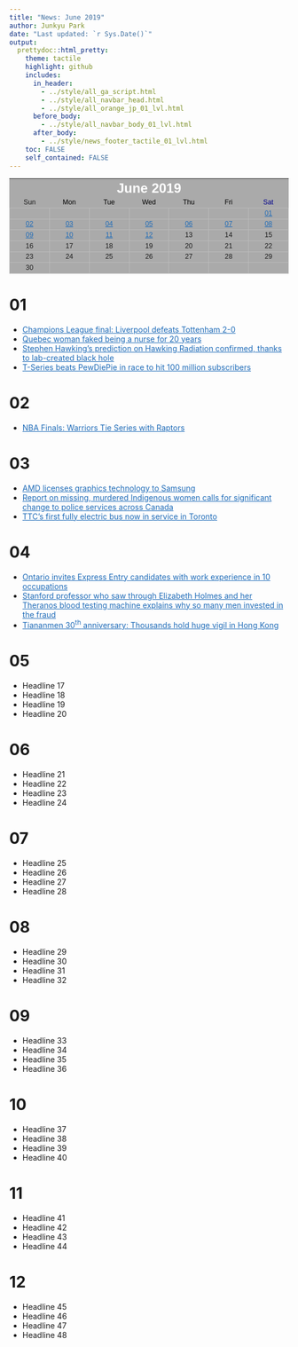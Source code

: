 ```yaml
---
title: "News: June 2019"
author: Junkyu Park
date: "Last updated: `r Sys.Date()`"
output: 
  prettydoc::html_pretty:
    theme: tactile
    highlight: github
    includes:
      in_header: 
        - ../style/all_ga_script.html
        - ../style/all_navbar_head.html
        - ../style/all_orange_jp_01_lvl.html
      before_body:
        - ../style/all_navbar_body_01_lvl.html
      after_body:
        - ../style/news_footer_tactile_01_lvl.html
    toc: FALSE
    self_contained: FALSE
---
```



<!--html_preserve-->
<div class="news_center" style="
    display: block;
    text-align: -webkit-center;
    line-height: 1.6;
    font-family: sans-serif;
    font-size: .875em;
">

<table class="news_table" style="
    display: table;
    font-size: 100%;
    margin: 1em 0;
    background-color: #AAA;
    border: 1px solid #AAA;
    border-collapse: collapse;
    color: black;
    width: 100%;
    table-layout: fixed;
">

<tbody>

<tr>
<th class="table_title"colspan="7" style="text-align: center; text-shadow: none;"><a class="fas fa-angle-left" style="color: rgba(0, 0, 0, 0); font-size: 18pt;"></a>&nbsp;&nbsp;&nbsp;&nbsp;&nbsp; <a style="font-size: 18pt; color: #FFF;">June 2019</a> &nbsp;&nbsp;&nbsp;&nbsp;&nbsp;<a class="fas fa-angle-right" title="2019-07" href="2019-07.html" style="color: #1E6BB8; font-size: 18pt;"></a></th>
</tr>

<tr>
<td style="text-align: center;"><a>Sun</a></td>
<td style="text-align: center;"><a style="color: black;">Mon</a></td>
<td style="text-align: center;"><a style="color: black;">Tue</a></td>
<td style="text-align: center;"><a style="color: black;">Wed</a></td>
<td style="text-align: center;"><a style="color: black;">Thu</a></td>
<td style="text-align: center;"><a style="color: black;">Fri</a></td>
<td style="text-align: center;"><a style="color: darkblue;">Sat</a></td>
</tr>

<tr>
<td style="text-align: center; border: 1px solid #BBB;"><a> </a></td>
<td style="text-align: center; border: 1px solid #BBB;"><a> </a></td>
<td style="text-align: center; border: 1px solid #BBB;"><a> </a></td>
<td style="text-align: center; border: 1px solid #BBB;"><a> </a></td>
<td style="text-align: center; border: 1px solid #BBB;"><a> </a></td>
<td style="text-align: center; border: 1px solid #BBB;"><a> </a></td>
<td style="text-align: center; border: 1px solid #BBB;"><a href="#section" style="color: #1E6BB8;">01</a></td>
</tr>

<tr>
<td style="text-align: center; border: 1px solid #BBB;"><a href="#section-1" style="color: #1E6BB8;">02</a></td>
<td style="text-align: center; border: 1px solid #BBB;"><a href="#section-2" style="color: #1E6BB8;">03</a></td>
<td style="text-align: center; border: 1px solid #BBB;"><a href="#section-3" style="color: #1E6BB8;">04</a></td>
<td style="text-align: center; border: 1px solid #BBB;"><a href="#section-4" style="color: #1E6BB8;">05</a></td>
<td style="text-align: center; border: 1px solid #BBB;"><a href="#section-5" style="color: #1E6BB8;">06</a></td>
<td style="text-align: center; border: 1px solid #BBB;"><a href="#section-6" style="color: #1E6BB8;">07</a></td>
<td style="text-align: center; border: 1px solid #BBB;"><a href="#section-7" style="color: #1E6BB8;">08</a></td>
</tr>

<tr>
<td style="text-align: center; border: 1px solid #BBB;"><a href="#section-8" style="color: #1E6BB8;">09</a></td>
<td style="text-align: center; border: 1px solid #BBB;"><a href="#section-9" style="color: #1E6BB8;">10</a></td>
<td style="text-align: center; border: 1px solid #BBB;"><a href="section-10" style="color: #1E6BB8;">11</a></td>
<td style="text-align: center; border: 1px solid #BBB;"><a href="#section-11" style="color: #1E6BB8;">12</a></td>
<td style="text-align: center; border: 1px solid #BBB;"><a>13</a></td>
<td style="text-align: center; border: 1px solid #BBB;"><a>14</a></td>
<td style="text-align: center; border: 1px solid #BBB;"><a>15</a></td>
</tr>

<tr>
<td style="text-align: center; border: 1px solid #BBB;"><a>16</a></td>
<td style="text-align: center; border: 1px solid #BBB;"><a>17</a></td>
<td style="text-align: center; border: 1px solid #BBB;"><a>18</a></td>
<td style="text-align: center; border: 1px solid #BBB;"><a>19</a></td>
<td style="text-align: center; border: 1px solid #BBB;"><a>20</a></td>
<td style="text-align: center; border: 1px solid #BBB;"><a>21</a></td>
<td style="text-align: center; border: 1px solid #BBB;"><a>22</a></td>
</tr>

<tr>
<td style="text-align: center; border: 1px solid #BBB;"><a>23</a></td>
<td style="text-align: center; border: 1px solid #BBB;"><a>24</a></td>
<td style="text-align: center; border: 1px solid #BBB;"><a>25</a></td>
<td style="text-align: center; border: 1px solid #BBB;"><a>26</a></td>
<td style="text-align: center; border: 1px solid #BBB;"><a>27</a></td>
<td style="text-align: center; border: 1px solid #BBB;"><a>28</a></td>
<td style="text-align: center; border: 1px solid #BBB;"><a>29</a></td>
</tr>

<tr>
<td style="text-align: center; border: 1px solid #BBB;"><a>30</a></td>
<td style="text-align: center; border: 1px solid #BBB;"><a> </a></td>
<td style="text-align: center; border: 1px solid #BBB;"><a> </a></td>
<td style="text-align: center; border: 1px solid #BBB;"><a> </a></td>
<td style="text-align: center; border: 1px solid #BBB;"><a> </a></td>
<td style="text-align: center; border: 1px solid #BBB;"><a> </a></td>
<td style="text-align: center; border: 1px solid #BBB;"><a> </a></td>
</tr>

</tbody>
</table>
</div>
<!--/html_preserve-->









# 01

* <!--html_preserve--><a style="color: #1E6BB8;" href="https://www.cbsnews.com/news/liverpool-defeats-tottenham-2-0-in-champions-league-final-today-2019-06-01/">Champions League final: Liverpool defeats Tottenham 2-0</a><!--/html_preserve-->
* <!--html_preserve--><a style="color: #1E6BB8;" href="https://www.cbc.ca/news/canada/montreal/woman-faked-being-nurse-jonquiere-20-years-1.5157101">Quebec woman faked being a nurse for 20 years</a><!--/html_preserve-->
* <!--html_preserve--><a style="color: #1E6BB8;" href="https://www.fromthegrapevine.com/innovation/stephen-hawking-radiation-sonic-black-hole-temperature-jeff-steinhauer">Stephen Hawking's prediction on Hawking Radiation confirmed, thanks to lab-created black hole</a><!--/html_preserve-->
* <!--html_preserve--><a style="color: #1E6BB8;" href="https://www.techspot.com/news/80312-t-series-beats-pewdiepie-race-hit-100-million.html">T-Series beats PewDiePie in race to hit 100 million subscribers</a><!--/html_preserve-->



# 02

* <!--html_preserve--><a style="color: #1E6BB8;" href="https://www.nytimes.com/2019/06/02/sports/nba-finals-golden-state-warriors-toronto-raptors.html">NBA Finals: Warriors Tie Series with Raptors</a><!--/html_preserve-->



# 03

* <!--html_preserve--><a style="color: #1E6BB8;" href="https://www.forbes.com/sites/tiriasresearch/2019/06/03/amd-licenses-graphics-technology-to-samsung/#7adf188e6a12">AMD licenses graphics technology to Samsung</a><!--/html_preserve-->
* <!--html_preserve--><a style="color: #1E6BB8;" href="https://nationalpost.com/news/canada/report-on-missing-and-murdered-indigenous-women-and-girls-calls-for-significant-change-to-police-services-across-canada">Report on missing, murdered Indigenous women calls for significant change to police services across Canada</a><!--/html_preserve--> 
* <!--html_preserve--><a style="color: #1E6BB8;" href="https://toronto.ctvnews.ca/ttc-s-first-fully-electric-bus-now-in-service-in-the-city-1.4448868">TTC's first fully electric bus now in service in Toronto</a><!--/html_preserve-->


# 04

* <!--html_preserve--><a style="color: #1E6BB8;" href="https://www.cicnews.com/2019/06/ontario-invites-express-entry-candidates-with-work-experience-in-10-occupations-0612344.html#gs.g98xg2">Ontario invites Express Entry candidates with work experience in 10 occupations</a><!--/html_preserve-->
* <!--html_preserve--><a style="color: #1E6BB8;" href="https://www.dailymail.co.uk/news/article-7102137/Professor-saw-Elizabeth-Holmes-explains-men-invested-Theranos-fraud.html">Stanford professor who saw through Elizabeth Holmes and her Theranos blood testing machine explains why so many men invested in the fraud</a><!--/html_preserve-->
* <!--html_preserve--><a style="color: #1E6BB8;" href="https://www.bbc.com/news/world-asia-china-48516455">Tiananmen 30<sup>th</sup> anniversary: Thousands hold huge vigil in Hong Kong</a><!--/html_preserve-->



# 05

* Headline 17
* Headline 18
* Headline 19
* Headline 20


# 06

* Headline 21
* Headline 22
* Headline 23
* Headline 24



# 07

* Headline 25
* Headline 26
* Headline 27
* Headline 28




# 08

* Headline 29
* Headline 30
* Headline 31
* Headline 32




# 09

* Headline 33
* Headline 34
* Headline 35
* Headline 36




# 10

* Headline 37
* Headline 38
* Headline 39
* Headline 40


# 11

* Headline 41
* Headline 42
* Headline 43
* Headline 44




# 12

* Headline 45
* Headline 46
* Headline 47
* Headline 48




